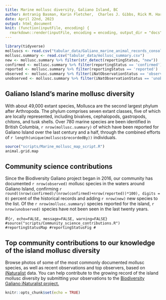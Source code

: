 ```yaml
---
title: Marine mollusc diversity, Galiano Island, BC
author: Antranig Basman, Karin Fletcher,  Charles J. Gibbs, Rick M. Harbo,  Andy Lamb, Andrew Simon
date: April 22nd, 2023
output: html_document
knit: (function(inputFile, encoding) {
  rmarkdown::render(inputFile, encoding = encoding, output_dir = "docs") })
---
```


```r
library(tidyverse)
molluscs <- read.csv("tabular_data/Galiano_marine_animal_records_consolidated_2023-04-22.csv")
mollusc.summary <- read.csv("tabular_data/mollusc_summary.csv")
new <- mollusc.summary %>% filter(str_detect(reportingStatus, "new")) 
confirmed <- mollusc.summary %>% filter(reportingStatus == 'confirmed') 
reported <- mollusc.summary %>% filter(reportingStatus == 'reported') 
observed <- mollusc.summary %>% filter(iNatObservationStatus == 'observed') 
unobserved <- mollusc.summary %>% filter(iNatObservationStatus == 'unobserved') 
```

## Galiano Island's marine mollusc diversity

With about 49,000 extant species, Mollusca are the second largest phylum after Arthropoda. The phylum comprises seven extant classes, five of which are locally represented, including bivalves, cephalopods, gastropods, chitons, and tusk shells. Over 780 marine species are been identified in British Columbia, `r nrow(mollusc.summary)` of which have been reported for Galiano Island over the last century and a half, through the combined efforts of `r length(unique(molluscs$recordedBy))` individuals.

```r
source("scripts/Marine_mollusc_map_script.R")
animal.grid.map
```

## Community science contributions

Since the Biodiversity Galiano project began in 2016, our community has documented `r nrow(observed)` mollusc species in the waters around Galiano Island, confirming `r round((nrow(confirmed)/(nrow(confirmed)+nrow(reported))*100), digits = 0)` percent of the historical records and adding `r nrow(new)` new species to the list. Of the `r nrow(mollusc.summary)` species reported for the island, `r nrow(unobserved)` species have not been seen in the last twenty years.

#```{r, echo=FALSE, message=FALSE, warning=FALSE}
#source("scripts/Community_science_contributions.R")
#reportingStatusMap
#reportingStatusFig
#```

## Top community contributions to our knowledge of the island mollusc diversity

Browse photos of some of the most commonly documented mollusc species, as well as recent observations and top observers, based on [iNaturalist](http://inaturalist.org/) data. You can help contribute to the growing record of the island mollusc diversity by submitting your observations to the [Biodiversity Galiano iNaturalist project.](http://inaturalist.org/projects/biodiversity-galiano-island) 

<span class="mxcw-nonLeafletPane mxcw-paneName-TopContributions html-widget leaflet"></span>

```r
knitr::opts_chunk$set(echo = TRUE)
```
